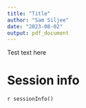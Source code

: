---
title: "Title"
author: "Sam Siljee"
date: "2023-08-02"
output: pdf_document
---

Test text here

# Session info
`r sessionInfo()`
